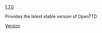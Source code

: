 [[en/Archive/OpenTTD/OpenTTD 1.7.0|1.7.0]]<noinclude>


Provides the latest stable version of OpenTTD
[[Category:en/Templates|Version]]</noinclude>